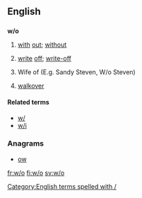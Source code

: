 {{also|Appendix:Variations of "wo"}}
==English==

==={{abbreviation-old}}===
'''w/o'''

# [[with]] [[out]]; [[without]]
# {{context|finance|insurance}} [[write]] [[off]]; [[write-off]]
# Wife of (E.g. Sandy Steven, W/o Steven)
# {{tennis}} [[walkover]]

====Related terms====
* [[w/]]
* [[w/i]]

===Anagrams===
* [[ow#English|ow]] 

[[Category:English terms spelled with /]]

[[fr:w/o]]
[[fi:w/o]]
[[sv:w/o]]